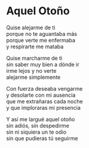 # Aquel Otoño {-}


Quise alejarme de ti<br>
porque no te aguantaba más<br>
porque verte me enfermaba<br>
y respirarte me mataba<br>

Quise marcharme de ti<br>
sin saber muy bien a dónde ir<br>
irme lejos y no verte<br>
alejarme simplemente

Con fuerza deseaba vengarme<br>
y desolarte con mi ausencia<br>
que me extrañaras cada noche<br>
y que imploraras mi presencia

Y así me largué aquel otoño<br>
sin adiós, sin despedirme<br>
sin ni siquiera un te odio<br>
sin que pudieras tú seguirme
